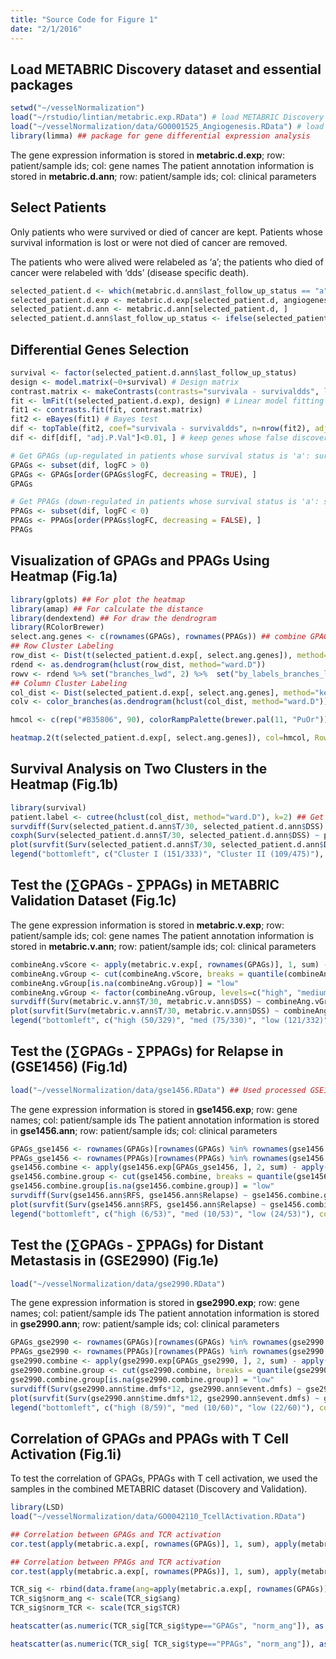 ```yaml
---
title: "Source Code for Figure 1"
date: "2/1/2016"
---
```


## Load METABRIC Discovery dataset and essential packages

```r
setwd("~/vesselNormalization")
load("~/rstudio/lintian/metabric.exp.RData") # load METABRIC Discovery Dataset; you need apply to the access to the dataset
load("~/vesselNormalization/data/GO0001525_Angiogenesis.RData") # load 377 genes in angiogenesis pathway (GO:0001525)
library(limma) ## package for gene differential expression analysis
```

The gene expression information is stored in **metabric.d.exp**; row: patient/sample ids; col: gene names
The patient annotation information is stored in **metabric.d.ann**; row: patient/sample ids; col: clinical parameters

## Select Patients

Only patients who were survived or died of cancer are kept.
Patients whose survival information is lost or were not died of cancer are removed.

The patients who were alived were relabeled as 'a'; the patients who died of cancer were relabeled with 'dds' (disease specific death).

```r
selected_patient.d <- which(metabric.d.ann$last_follow_up_status == "a" | metabric.d.ann$last_follow_up_status == "d-d.s.")
selected_patient.d.exp <- metabric.d.exp[selected_patient.d, angiogenesis]
selected_patient.d.ann <- metabric.d.ann[selected_patient.d, ]
selected_patient.d.ann$last_follow_up_status <- ifelse(selected_patient.d.ann$last_follow_up_status=="d-d.s.", "dds", "a")
```

## Differential Genes Selection

```r
survival <- factor(selected_patient.d.ann$last_follow_up_status)
design <- model.matrix(~0+survival) # Design matrix
contrast.matrix <- makeContrasts(contrasts="survivala - survivaldds", levels=design) # Make contrasts
fit <- lmFit(t(selected_patient.d.exp), design) # Linear model fitting
fit1 <- contrasts.fit(fit, contrast.matrix)
fit2 <- eBayes(fit1) # Bayes test
dif <- topTable(fit2, coef="survivala - survivaldds", n=nrow(fit2), adjust.method="fdr") # calculate the fold change, p value and false discovery rate (fdr)
dif <- dif[dif[, "adj.P.Val"]<0.01, ] # keep genes whose false discovery rate is below 0.01

# Get GPAGs (up-regulated in patients whose survival status is 'a': survivala - survivaldds > 0)
GPAGs <- subset(dif, logFC > 0)
GPAGs <- GPAGs[order(GPAGs$logFC, decreasing = TRUE), ]
GPAGs

# Get PPAGs (down-regulated in patients whose survival status is 'a': survivala - survivaldds < 0)
PPAGs <- subset(dif, logFC < 0)
PPAGs <- PPAGs[order(PPAGs$logFC, decreasing = FALSE), ]
PPAGs
```

## Visualization of GPAGs and PPAGs Using Heatmap (Fig.1a)

```r
library(gplots) ## For plot the heatmap
library(amap) ## For calculate the distance
library(dendextend) ## For draw the dendrogram
library(RColorBrewer)
select.ang.genes <- c(rownames(GPAGs), rownames(PPAGs)) ## combine GPAG names and PPAG names
## Row Cluster Labeling
row_dist <- Dist(t(selected_patient.d.exp[, select.ang.genes]), method="spearman")
rdend <- as.dendrogram(hclust(row_dist, method="ward.D"))
rowv <- rdend %>% set("branches_lwd", 2) %>%  set("by_labels_branches_lty", value=rownames(PPAGs), TF_values = c(3,Inf))
## Column Cluster Labeling
col_dist <- Dist(selected_patient.d.exp[, select.ang.genes], method="kendall")
colv <- color_branches(as.dendrogram(hclust(col_dist, method="ward.D")), k=2)

hmcol <- c(rep("#B35806", 90), colorRampPalette(brewer.pal(11, "PuOr"))(50), rep("#542788", 100))

heatmap.2(t(selected_patient.d.exp[, select.ang.genes]), col=hmcol, Rowv=rowv, Colv=colv, trace = "none", scale ="row", labRow=NA, labCol=NA, keysize = 1.2, key.title="Color Key")
```

## Survival Analysis on Two Clusters in the Heatmap (Fig.1b)

```r
library(survival)
patient.label <- cutree(hclust(col_dist, method="ward.D"), k=2) ## Get labeling information of the two clusters in the heatmap
survdiff(Surv(selected_patient.d.ann$T/30, selected_patient.d.ann$DSS) ~ patient.label) # p = 4.47e-09
coxph(Surv(selected_patient.d.ann$T/30, selected_patient.d.ann$DSS) ~ patient.label) # Hazard Ratio > 2
plot(survfit(Surv(selected_patient.d.ann$T/30, selected_patient.d.ann$DSS) ~ patient.label), col=c("#009681", "#CC476B"), lty=1, lwd=1, xlab = "Months", ylab = "Disease-Free Survival Prob.", ylim=c(0, 1))
legend("bottomleft", c("Cluster I (151/333)", "Cluster II (109/475)"), col=c("#CC476B", "#009681"), lty=1, bty = "n", lwd=1)
```

## Test the ($\sum$GPAGs - $\sum$PPAGs) in METABRIC Validation Dataset (Fig.1c)

The gene expression information is stored in **metabric.v.exp**; row: patient/sample ids; col: gene names
The patient annotation information is stored in **metabric.v.ann**; row: patient/sample ids; col: clinical parameters

```r
combineAng.vScore <- apply(metabric.v.exp[, rownames(GPAGs)], 1, sum) - apply(metabric.v.exp[, rownames(PPAGs)], 1, sum)
combineAng.vGroup <- cut(combineAng.vScore, breaks = quantile(combineAng.vScore, probs = seq(from = 0, to = 1, by = 1/3)), labels = c("low", "medium", "high"))
combineAng.vGroup[is.na(combineAng.vGroup)] = "low"
combineAng.vGroup <- factor(combineAng.vGroup, levels=c("high", "medium", "low"))
survdiff(Surv(metabric.v.ann$T/30, metabric.v.ann$DSS) ~ combineAng.vGroup) # p = 7.49e-06
plot(survfit(Surv(metabric.v.ann$T/30, metabric.v.ann$DSS) ~ combineAng.vGroup), col=c("red", "orange", "green"), lty=1, lwd=1, xlab = "Months", ylab = "Disease-Free Survival Prob.", ylim=c(0, 1))
legend("bottomleft", c("high (50/329)", "med (75/330)", "low (121/332)"), col=c("red", "orange", "green"), lty=1, bty = "n", lwd=1)
```

## Test the ($\sum$GPAGs - $\sum$PPAGs) for Relapse in (GSE1456) (Fig.1d)

```r
load("~/vesselNormalization/data/gse1456.RData") ## Used processed GSE1456.RData
```

The gene expression information is stored in **gse1456.exp**; row: gene names; col: patient/sample ids
The patient annotation information is stored in **gse1456.ann**; row: patient/sample ids; col: clinical parameters

```r
GPAGs_gse1456 <- rownames(GPAGs)[rownames(GPAGs) %in% rownames(gse1456.exp)]
PPAGs_gse1456 <- rownames(PPAGs)[rownames(PPAGs) %in% rownames(gse1456.exp)]
gse1456.combine <- apply(gse1456.exp[GPAGs_gse1456, ], 2, sum) - apply(gse1456.exp[PPAGs_gse1456, ], 2, sum)
gse1456.combine.group <- cut(gse1456.combine, breaks = quantile(gse1456.combine, probs = seq(from = 0, to = 1, by = 1/3)), labels = c("low", "medium", "high"))
gse1456.combine.group[is.na(gse1456.combine.group)] = "low"
survdiff(Surv(gse1456.ann$RFS, gse1456.ann$Relapse) ~ gse1456.combine.group) # p = 6.89e-05
plot(survfit(Surv(gse1456.ann$RFS, gse1456.ann$Relapse) ~ gse1456.combine.group), col=c("green", "orange", "red"), lty=1, lwd=1, xlab = "Months", ylab = "Relapse-Free Survival Prob.", ylim=c(0, 1))
legend("bottomleft", c("high (6/53)", "med (10/53)", "low (24/53)"), col=c("red", "orange", "green"), lty=1, bty = "n", lwd=1)
```

## Test the ($\sum$GPAGs - $\sum$PPAGs) for Distant Metastasis in (GSE2990) (Fig.1e)

```r
load("~/vesselNormalization/data/gse2990.RData")
```

The gene expression information is stored in **gse2990.exp**; row: gene names; col: patient/sample ids
The patient annotation information is stored in **gse2990.ann**; row: patient/sample ids; col: clinical parameters

```r
GPAGs_gse2990 <- rownames(GPAGs)[rownames(GPAGs) %in% rownames(gse2990.exp)]
PPAGs_gse2990 <- rownames(PPAGs)[rownames(PPAGs) %in% rownames(gse2990.exp)]
gse2990.combine <- apply(gse2990.exp[GPAGs_gse2990, ], 2, sum) - apply(gse2990.exp[PPAGs_gse2990, ], 2, sum)
gse2990.combine.group <- cut(gse2990.combine, breaks = quantile(gse2990.combine, probs = seq(from = 0, to = 1, by = 1/3)), labels = c("low", "medium", "high"))
gse2990.combine.group[is.na(gse2990.combine.group)] = "low"
survdiff(Surv(gse2990.ann$time.dmfs*12, gse2990.ann$event.dmfs) ~ gse2990.combine.group) # p = 0.0022
plot(survfit(Surv(gse2990.ann$time.dmfs*12, gse2990.ann$event.dmfs) ~ gse2990.combine.group), col=c("green", "orange", "red"), lty=1, lwd=1, xlab = "Months", ylab = "Distant Metastasis-Free Survival Prob.", ylim=c(0, 1))
legend("bottomleft", c("high (8/59)", "med (10/60)", "low (22/60)"), col=c("red", "orange", "green"), lty=1, bty = "n", lwd=4)
```

## Correlation of GPAGs and PPAGs with T Cell Activation (Fig.1i)

To test the correlation of GPAGs, PPAGs with T cell activation, we used the samples in the combined METABRIC dataset (Discovery and Validation).

```r
library(LSD)
load("~/vesselNormalization/data/GO0042110_TcellActivation.RData")

## Correlation between GPAGs and TCR activation
cor.test(apply(metabric.a.exp[, rownames(GPAGs)], 1, sum), apply(metabric.a.exp[, GO0042110], 1, sum))

## Correlation between PPAGs and TCR activation
cor.test(apply(metabric.a.exp[, rownames(PPAGs)], 1, sum), apply(metabric.a.exp[, GO0042110], 1, sum))

TCR_sig <- rbind(data.frame(ang=apply(metabric.a.exp[, rownames(GPAGs)], 1, sum), TCR=apply(metabric.a.exp[, GO0042110], 1, sum), type="GPAGs"), data.frame(ang=apply(metabric.a.exp[, rownames(PPAGs)], 1, sum), TCR=apply(metabric.a.exp[, GO0042110], 1, sum), type="PPAGs"))
TCR_sig$norm_ang <- scale(TCR_sig$ang)
TCR_sig$norm_TCR <- scale(TCR_sig$TCR)

heatscatter(as.numeric(TCR_sig[TCR_sig$type=="GPAGs", "norm_ang"]), as.numeric(TCR_sig[TCR_sig$type=="GPAGs", "norm_TCR"]), colpal="bl2gr2rd", xlab="Normalized Angiogenesis Signature", ylab="Normalized TCR signaling", cor=TRUE, cex.main=1, main="Correlation of GPAGs with T Cell Activation;")

heatscatter(as.numeric(TCR_sig[ TCR_sig$type=="PPAGs", "norm_ang"]), as.numeric(TCR_sig[TCR_sig$type=="PPAGs", "norm_TCR"]), colpal="bl2gr2rd", xlab="Normalized Angiogenesis Signature", ylab="Normalized TCR signaling", cor=TRUE, cex.main=1, main="Correlation of PPAGs with T Cell Activation;")
```

